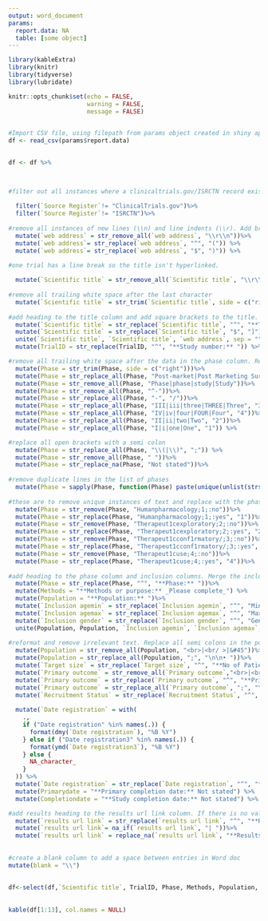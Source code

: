 ```yaml
---
output: word_document
params:
  report.data: NA
  table: [some object]
---
```

 
```r
 
library(kableExtra)
library(knitr)
library(tidyverse)
library(lubridate)

knitr::opts_chunk$set(echo = FALSE,
                      warning = FALSE,
                      message = FALSE)
 
```
 
```r
 
#Import CSV file, using filepath from params object created in shiny app
df <- read_csv(params$report.data)
 
```
 
```r
 
df <- df %>%


 
#filter out all instances where a clinicaltrials.gov/ISRCTN record exists.
  
  filter(`Source Register`!= "ClinicalTrials.gov")%>%
  filter(`Source Register`!= "ISRCTN")%>%
  
#remove all instances of new lines (\\n) and line indents (\\r). Add brackets to the web address
  mutate(`web address` = str_remove_all(`web address`, "\\r\\n"))%>%
  mutate(`web address`= str_replace(`web address`, "^", "(")) %>%
  mutate(`web address`= str_replace(`web address`, "$", ")")) %>%

#one trial has a line break so the title isn't hyperlinked. 
  
  mutate(`Scientific title` = str_remove_all(`Scientific title`, "\\r\\n"))%>%
  
#remove all trailing white space after the last character  
  mutate(`Scientific title` = str_trim(`Scientific title`, side = c("right")))%>%
  
#add heading to the title column and add square brackets to the title. Merge the scientific title and web address columns. Add heading to the trial id column
  mutate(`Scientific title` = str_replace(`Scientific title`, "^", "**Title:** [")) %>%
  mutate(`Scientific title` = str_replace(`Scientific title`, "$", "]")) %>%
  unite(`Scientific title`, `Scientific title`, `web address`, sep = "", na.rm=TRUE)%>%
  mutate(TrialID = str_replace(TrialID, "^", "**Study number:** ")) %>%

#remove all trailing white space after the data in the phase column. Replace all irrelevant text in the phase column with a number (1,2,3 or 4)
  mutate(Phase = str_trim(Phase, side = c("right")))%>%
  mutate(Phase = str_replace_all(Phase, "Post-market|Post Marketing Surveillance","4"))%>%
  mutate(Phase = str_remove_all(Phase, "Phase|phase|study|Study"))%>%
  mutate(Phase = str_remove_all(Phase, "^-"))%>%
  mutate(Phase = str_replace_all(Phase, "-", "/"))%>%
  mutate(Phase = str_replace_all(Phase, "III|iii|three|THREE|Three", "3"))%>%
  mutate(Phase = str_replace_all(Phase, "IV|iv|four|FOUR|Four", "4"))%>%
  mutate(Phase = str_replace_all(Phase, "II|ii|two|Two", "2"))%>%
  mutate(Phase = str_replace_all(Phase, "I|i|one|One", "1")) %>%

#replace all open brackets with a semi colon    
  mutate(Phase = str_replace_all(Phase, "\\(|\\)", ";")) %>%
  mutate(Phase = str_remove_all(Phase, " "))%>%
  mutate(Phase = str_replace_na(Phase, "Not stated"))%>%
  
#remove duplicate lines in the list of phases
  mutate(Phase = sapply(Phase, function(Phase) paste(unique(unlist(strsplit(Phase, ";"))), collapse = ";")))%>%
  
#these are to remove unique instances of text and replace with the phase number where we couldn't batch remove them  
  mutate(Phase = str_remove(Phase, "Humanpharmacology;1;:no"))%>%
  mutate(Phase = str_replace(Phase, "Humanpharmacology;1;:yes", "1"))%>%
  mutate(Phase = str_remove(Phase, "Therapeut1cexploratory;2;:no"))%>%
  mutate(Phase = str_replace(Phase, "Therapeut1cexploratory;2;:yes", "2"))%>%
  mutate(Phase = str_remove(Phase, "Therapeut1cconf1rmatory/;3;:no"))%>%#
  mutate(Phase = str_replace(Phase, "Therapeut1cconf1rmatory/;3;:yes", "3"))%>%
  mutate(Phase = str_remove(Phase, "Therapeut1cuse;4;:no"))%>%
  mutate(Phase = str_replace(Phase, "Therapeut1cuse;4;:yes", "4"))%>%
  
#add heading to the phase column and inclusion columns. Merge the inclusion columns and separate data with a semi colon.   
  mutate(Phase = str_replace(Phase, "^", "**Phase:** "))%>%
  mutate(Methods = "**Methods or purpose:** _Please complete_") %>%
  mutate(Population = "**Population:** ")%>%
  mutate(`Inclusion agemin` = str_replace(`Inclusion agemin`, "^", "Minimum age: "))%>%
  mutate(`Inclusion agemax` = str_replace(`Inclusion agemax`, "^", "Maximum age: "))%>%
  mutate(`Inclusion gender` = str_replace(`Inclusion gender`, "^", "Gender: "))%>%
  unite(Population, Population, `Inclusion agemin`, `Inclusion agemax`, `Inclusion gender`, `Inclusion Criteria`, sep = "; ", na.rm=TRUE)%>%
  
#reformat and remove irrelevant text. Replace all semi colons in the population column with bullet points  
  mutate(Population = str_remove_all(Population, "<br>|<br/ >|&#45"))%>%
  mutate(Population = str_replace_all(Population, ";", "\n\n• "))%>%
  mutate(`Target size` = str_replace(`Target size`, "^", "**No of Patients:** "))%>%
  mutate(`Primary outcome` = str_remove_all(`Primary outcome`,"<br>|<br>â€¢|<br/ ><br>|(&#37;)"))%>%
  mutate(`Primary outcome` = str_replace(`Primary outcome`, "^", "**Primary outcomes:**\n\n • "))%>%
  mutate(`Primary outcome` = str_replace_all(`Primary outcome`, ";", "\n\n• "))%>%
  mutate(`Recruitment Status` = str_replace(`Recruitment Status`, "^", "**Status:** "))%>%
  
  mutate(`Date registration` = with(
    .,
    if ("Date registration" %in% names(.)) {
      format(dmy(`Date registration`), "%B %Y")
    } else if ("Date registration3" %in% names(.)) {
      format(ymd(`Date registration3`), "%B %Y")
    } else {
      NA_character_
    }
  )) %>%
  mutate(`Date registration` = str_replace(`Date registration`, "^", "**Start date:** ")) %>%
  mutate(Primarydate = "**Primary completion date:** Not stated") %>%
  mutate(Completiondate = "**Study completion date:** Not stated") %>%

#add results heading to the results url link column. If there is no value in the results url link column, replace with "not available.." text 
  mutate(`results url link` = str_replace(`results url link`, "^", "**Results: **"))%>%
  mutate(`results url link`= na_if(`results url link`, "| "))%>%
  mutate(`results url link` = replace_na(`results url link`, "**Results:** Not available via trials registry")) %>%
  
 
#create a blank column to add a space between entries in Word doc 
mutate(blank = "\\")  
 
  
df<-select(df,`Scientific title`, TrialID, Phase, Methods, Population, `Target size`, `Primary outcome`, `Recruitment Status`, `Date registration`, Primarydate, Completiondate, `results url link`, blank)  
           
 
kable(df[1:13], col.names = NULL) 
 
```